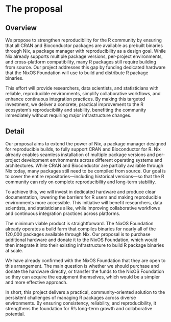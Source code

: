 # The proposal
<!--
This is where the proposal should be outlined. 
-->

## Overview
<!--
At a high-level address what your proposal is and how it will address the
problem identified. Highlight any benefits to the R Community that follow from
solving the problem. This should be your most compelling section.
-->

We propose to strengthen reproducibility for the R community by ensuring that all CRAN and Bioconductor 
packages are available as prebuilt binaries through Nix, a package manager with reproducibility as a design
goal. 
While Nix already supports multiple package versions, per-project environments, and cross-platform compatibility, 
many R packages still require building from source. Our project addresses this gap by funding 
dedicated hardware that the NixOS Foundation will use to build and distribute R package binaries.

This effort will provide researchers, data scientists, and statisticians with reliable, reproducible environments, 
simplify collaborative workflows, and enhance continuous integration practices. 
By making this targeted investment, we deliver a concrete, practical improvement to the R ecosystem’s 
reproducibility and stability, benefiting the community immediately without requiring major infrastructure changes.

## Detail
<!--
Go into more detail about the specifics of the project and it delivers against the problem.


Depending on project type the detail section should include:

 - [ ] Minimum Viable Product
 - [ ] Architecture
 - [ ] Assumptions
-->

Our proposal aims to extend the power of Nix, a package manager designed for reproducible builds, 
to fully support CRAN and Bioconductor for R. Nix already enables seamless installation of multiple
package versions and per-project development environments across different operating systems and architectures. 
While CRAN and Bioconductor are partially available through Nix today, many packages still need to be compiled from source. 
Our goal is to cover the entire repositories—including historical versions—so that the R community can rely on complete reproducibility and long-term stability.

To achieve this, we will invest in dedicated hardware and produce clear documentation, 
lowering the barriers for R users and making reproducible environments more accessible. 
This initiative will benefit researchers, data scientists, and statisticians alike, 
while improving collaborative workflows and continuous integration practices across platforms.

The minimum viable product is straightforward. The NixOS Foundation already operates a build farm that 
compiles binaries for nearly all of the 120,000 packages available through Nix. Our proposal is to purchase 
additional hardware and donate it to the NixOS Foundation, which would then integrate it into their 
existing infrastructure to build R package binaries at scale.

We have already confirmed with the NixOS Foundation that they are open to this arrangement. 
The main question is whether we should purchase and donate the hardware directly, 
or transfer the funds to the NixOS Foundation so they can acquire the equipment themselves, which would
be a simpler and more effective approach.

In short, this project delivers a practical, community-oriented solution to the persistent 
challenges of managing R packages across diverse environments. 
By ensuring consistency, reliability, and reproducibility, 
it strengthens the foundation for R’s long-term growth and collaborative potential.

